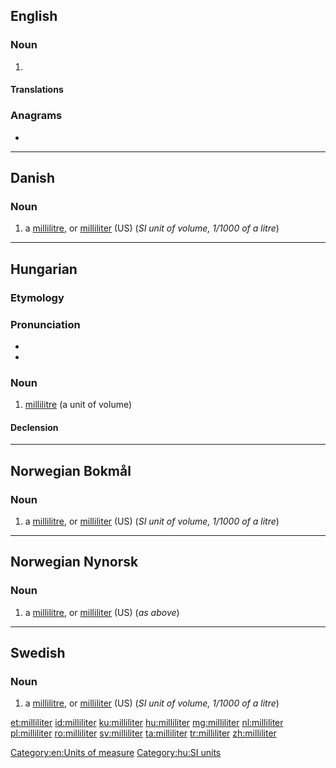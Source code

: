 ==English==

===Noun===
{{en-noun}}

# {{alternative spelling of|millilitre|from=US|lang=en}}

====Translations====
{{trans-see|milliliter|millilitre}}

===Anagrams===
* {{l|en|millilitre}}

[[Category:en:Units of measure]]

----

==Danish==

===Noun===
{{head|da|noun|g=c|definite singular|milliliteren|indefinite plural|milliliter|definite plural|milliliterne}}

# a [[millilitre]], or [[milliliter#English|milliliter]] (US) (''SI unit of volume, 1/1000 of a litre'')

----

==Hungarian==

===Etymology===
{{hu-prefix|milli|liter}}

===Pronunciation===
* {{IPA|/ˈmililitɛr/|lang=hu}}
* {{hyphenation|mil|li|li|ter|lang=hu}}

===Noun===
{{hu-noun|ek}}

# [[millilitre]] (a unit of volume)

====Declension====
{{hu-decl-ek|millilite|r}}{{hu-pos-etek|milliliter||ei}}

[[Category:hu:SI units]]

----

==Norwegian Bokmål==

===Noun===
{{head|nb|noun|g=m|definite singular|milliliteren|indefinite plural|milliliter|definite plural|milliliterne}}

# a [[millilitre]], or [[milliliter#English|milliliter]] (US) (''SI unit of volume, 1/1000 of a litre'')

----

==Norwegian Nynorsk==

===Noun===
{{head|nn|noun|g=m|definite singular|milliliteren|indefinite plural|milliliter|definite plural|milliliterane|or|millilitrane}}

# a [[millilitre]], or [[milliliter#English|milliliter]] (US) (''as above'')

----

==Swedish==

===Noun===
{{head|sv|noun|g=c|definite singular|millilitern|indefinite plural|milliliter|definite plural|milliliterna}}

# a [[millilitre]], or [[milliliter#English|milliliter]] (US) (''SI unit of volume, 1/1000 of a litre'')

[[et:milliliter]]
[[id:milliliter]]
[[ku:milliliter]]
[[hu:milliliter]]
[[mg:milliliter]]
[[nl:milliliter]]
[[pl:milliliter]]
[[ro:milliliter]]
[[sv:milliliter]]
[[ta:milliliter]]
[[tr:milliliter]]
[[zh:milliliter]]